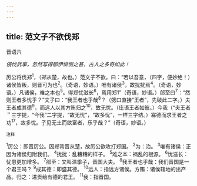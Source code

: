 ```yaml
---
---
---
```

title: 范文子不欲伐郑
---



晋语六

*侵伐武事，忽然写得郁伊悱恻之甚，古人之多奇如此！*

厉公将伐郑<sup>1</sup>，（郑从楚，故也。）范文子不欲，曰：“若以吾意，（四字，便妙绝！）诸侯皆叛，则晋可为也<sup>2</sup>。（奇语，妙语。）唯有诸侯<sup>3</sup>，故扰扰焉<sup>4</sup>。（奇语，妙语。）凡诸侯，难之本也<sup>5</sup>。得郑忧滋长<sup>6</sup>，焉用郑1”（奇语，妙语。）郤至曰<sup>7</sup>：“然则王者多忧乎？”文子曰：“我王者也乎哉<sup>8</sup>？（劈口直接“王者”，先破此二字。）夫王者成其德<sup>9</sup>，而远人以其方贿归之<sup>10</sup>，故无忧。（庄语王者如彼。）今我（“夫王者＂三字提，“今我”二字提，“故无忧”，“故多忧”，一样三字结。）寡德而求王者之功<sup>17</sup>，故多忧。子见无土而欲富者，乐乎哉？”（奇语，妙语。）

<sup>注释</sup>

<sup>1</sup>厉公：即晋厉公。因郑背晋从楚，故厉公欲攻打郑国。
<sup>2</sup>为：治。
<sup>3</sup>唯有诸侯：正因为诸侯归附我们。
<sup>4</sup>扰扰：乱糟糟的样子。
<sup>5</sup>难之本：祸乱的根源。
<sup>6</sup>忧滋长：忧患更加增多。
<sup>7</sup>郤至：又叫温季子，晋国大夫。
<sup>8</sup>我王者也乎哉：我们晋国是一个君王吗？
<sup>9</sup>成其德：即盛其德。
<sup>10</sup>远人：指远方诸侯。方贿：诸侯辖地的出产品。归之：进贡给有德的君王。
<sup>11</sup>我：指晋国。